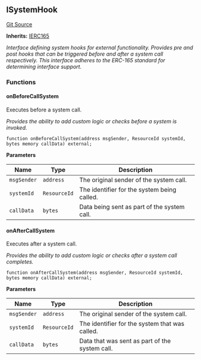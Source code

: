 [//]: # "This file is autogenerated, do not change manually"

## ISystemHook

[Git Source](https://github.com/latticexyz/mud/blob/main/packages/world/src/ISystemHook.sol)

**Inherits:**
[IERC165](/world/reference/internal/erc165-external#ierc165)

_Interface defining system hooks for external functionality.
Provides pre and post hooks that can be triggered before and after a system call respectively.
This interface adheres to the ERC-165 standard for determining interface support._

### Functions

#### onBeforeCallSystem

Executes before a system call.

_Provides the ability to add custom logic or checks before a system is invoked._

```solidity
function onBeforeCallSystem(address msgSender, ResourceId systemId, bytes memory callData) external;
```

**Parameters**

| Name        | Type         | Description                                 |
| ----------- | ------------ | ------------------------------------------- |
| `msgSender` | `address`    | The original sender of the system call.     |
| `systemId`  | `ResourceId` | The identifier for the system being called. |
| `callData`  | `bytes`      | Data being sent as part of the system call. |

#### onAfterCallSystem

Executes after a system call.

_Provides the ability to add custom logic or checks after a system call completes._

```solidity
function onAfterCallSystem(address msgSender, ResourceId systemId, bytes memory callData) external;
```

**Parameters**

| Name        | Type         | Description                                    |
| ----------- | ------------ | ---------------------------------------------- |
| `msgSender` | `address`    | The original sender of the system call.        |
| `systemId`  | `ResourceId` | The identifier for the system that was called. |
| `callData`  | `bytes`      | Data that was sent as part of the system call. |
